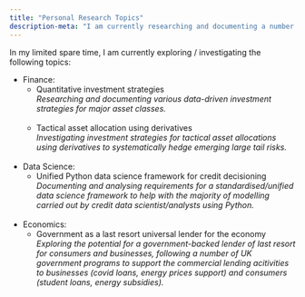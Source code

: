 ```yaml
---
title: "Personal Research Topics"
description-meta: "I am currently researching and documenting a number of interesting topics in the finance, data science and economics."
---
```


In my limited spare time, I am currently exploring / investigating the following topics:

- Finance:
  - Quantitative investment strategies
  <br/>*Researching and documenting various data-driven investment strategies for major asset classes.*
  <br/>
  <br/>
  - Tactical asset allocation using derivatives
  <br/>*Investigating investment strategies for tactical asset allocations using derivatives to systematically hedge emerging large tail risks.*
<br/>
<br/>
- Data Science:
  - Unified Python data science framework for credit decisioning
  <br/>*Documenting and analysing requirements for a standardised/unified data science framework to help with the majority of modelling carried out by credit data scientist/analysts using Python.*
<br/>
<br/>
- Economics:
  - Government as a last resort universal lender for the economy
  <br/>*Exploring the potential for a government-backed lender of last resort for consumers and businesses, following a number of UK government programs to support the commercial lending acitivities to businesses (covid loans, energy prices support) and consumers (student loans, energy subsidies).*

